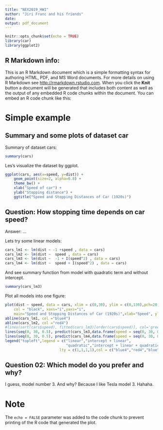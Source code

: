 ```yaml
---
title: "NEX2019_HW1"
author: "Jiri Franc and his friends"
date: 
output: pdf_document
---
```


```r
knitr::opts_chunk$set(echo = TRUE)
library(car)
library(ggplot2)
```

## R Markdown info:

This is an R Markdown document which is a simple formatting syntax for authoring HTML, PDF, and MS Word documents. For more details on using R Markdown see <http://rmarkdown.rstudio.com>. When you click the **Knit** button a document will be generated that includes both content as well as the output of any embedded R code chunks within the document. You can embed an R code chunk like this:

# Simple example

## Summary and some plots of dataset car 

Summary of dataset cars:
```r
summary(cars)
```

Les's visualize the dataset by ggplot.
```r
ggplot(cars, aes(x=speed, y=dist)) + 
    geom_point(size=2, alpha=0.8) + 
    theme_bw() +
    xlab("Speed of car") + 
    ylab("Stopping distance") + 
    ggtitle("Speed and Stopping Distances of Car (1920s)")
```
## Question: How stopping time depends on car speed? 

Answer: ...

Lets try some linear models:
```r
cars_lm1 <- lm(dist ~ -1 +speed , data = cars)
cars_lm2 <- lm(dist ~  speed , data = cars)
cars_lm3 <- lm(dist ~  -1 + I(speed^2) , data = cars)
cars_lm4 <- lm(dist ~  speed + I(speed^2) , data = cars)
```
And see summary function from model with quadratic term and without intercept.
```r
summary(cars_lm3)
```
Plot all models into one figure:
```r
plot(dist ~ speed, data = cars, xlim = c(0,30), ylim = c(0,130),pch=20,
    col = "black", xaxs="i",yaxs="i",
    main="Speed and Stopping Distances of Car (1920s)",xlab="Speed", ylab="Stopping Distance")
abline(cars_lm1, col ="blue4")
abline(cars_lm2, col ="red4")
#lines(sort(cars$speed), fitted(cars_lm3)[order(cars$speed)], col='green')
lines(seq(0, 30, 0.5), predict(cars_lm3,data.frame(speed = seq(0, 30, 0.5))), col='blue')
lines(seq(0, 30, 0.5), predict(cars_lm4,data.frame(speed = seq(0, 30, 0.5))), col='red')
legend("topleft",legend = c("linear","intercept + linear",
                            "quadratic","intercept + linear + quadratic"),
                         lty = c(1,1,1,1),col = c("blue4","red4","blue","red"))

```

## Question 02: Which model do you prefer and why?

I guess, model number 3. And why? Because I like Tesla model 3. Hahaha.


# Note
The `echo = FALSE` parameter was added to the code chunk to prevent printing of the R code that generated the plot.
